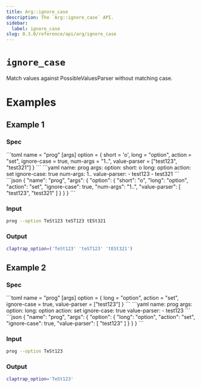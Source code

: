 ```yaml
---
title: Arg::ignore_case
description: The `Arg::ignore_case` API.
sidebar:
  label: ignore_case
slug: 0.3.0/reference/api/arg/ignore_case
---
```



# `ignore_case` <LinkButton href="https://docs.rs/clap/latest/clap/struct.Arg.html#method.ignore_case" icon="open-book" variant="minimal" />

<Badge text="since 0.1.0" size="small" />

Match values against PossibleValuesParser without matching case.

# Examples

## Example 1

### Spec

<Tabs syncKey="format">
  <TabItem label="TOML">
    ```toml
    name = "prog"
    [args]
    option = { short = 'o', long = "option", action = "set", ignore-case = true, num-args = "1..", value-parser = ["test123", "test321"] }
    ```
  </TabItem>

  <TabItem label="YAML">
    ```yaml
    name: prog
    args:
      option:
        short: o
        long: option
        action: set
        ignore-case: true
        num-args: 1..
        value-parser:
        - test123
        - test321
    ```
  </TabItem>

  <TabItem label="JSON">
    ```json
    {
      "name": "prog",
      "args": {
        "option": {
          "short": "o",
          "long": "option",
          "action": "set",
          "ignore-case": true,
          "num-args": "1..",
          "value-parser": [
            "test123",
            "test321"
          ]
        }
      }
    }
    ```
  </TabItem>
</Tabs>

### Input

```bash
prog --option TeSt123 teST123 tESt321
```

### Output

```bash
claptrap_option=('TeSt123' 'teST123' 'tESt321')
```

## Example 2

### Spec

<Tabs syncKey="format">
  <TabItem label="TOML">
    ```toml
    name = "prog"
    [args]
    option = { long = "option", action = "set", ignore-case = true, value-parser = ["test123"] }
    ```
  </TabItem>

  <TabItem label="YAML">
    ```yaml
    name: prog
    args:
      option:
        long: option
        action: set
        ignore-case: true
        value-parser:
        - test123
    ```
  </TabItem>

  <TabItem label="JSON">
    ```json
    {
      "name": "prog",
      "args": {
        "option": {
          "long": "option",
          "action": "set",
          "ignore-case": true,
          "value-parser": [
            "test123"
          ]
        }
      }
    }
    ```
  </TabItem>
</Tabs>

### Input

```bash
prog --option TeSt123
```

### Output

```bash
claptrap_option='TeSt123'
```
